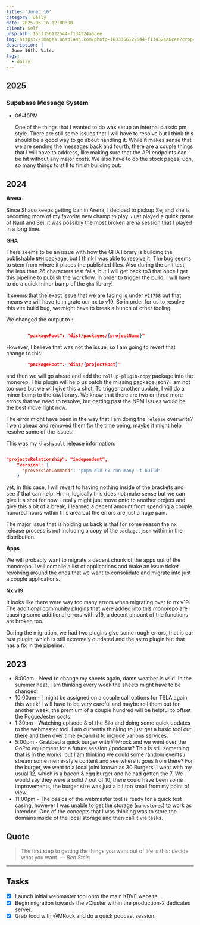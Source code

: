 ```yaml
---
title: 'June: 16'
category: Daily
date: 2025-06-16 12:00:00
client: Self
unsplash: 1633356122544-f134324a6cee
img: https://images.unsplash.com/photo-1633356122544-f134324a6cee?crop=entropy&cs=srgb&fm=jpg&ixid=MnwzNjM5Nzd8MHwxfHJhbmRvbXx8fHx8fHx8fDE2ODE3NDg2ODY&ixlib=rb-4.0.3&q=85
description: |
  June 16th. Vite.
tags:
  - daily
---
```



## 2025

### Supabase Message System

-   06:40PM
    
    One of the things that I wanted to do was setup an internal classic pm style.
    There are still some issues that I will have to resolve but I think this should be a good way to go about handling it.
    While it makes sense that we are sending the messages back and fourth, there are a couple things that I will have to address, like making sure that the API endpoints can be hit without any major costs.
    We also have to do the stock pages, ugh, so many things to still to finish building out.


## 2024

**Arena**

Since Shaco keeps getting ban in Arena, I decided to pickup Sej and she is becoming more of my favorite new champ to play.
Just played a quick game of Naut and Sej, it was possibly the most broken arena session that I played in a long time.

**GHA**

There seems to be an issue with how the GHA library is building the publishable `NPM` package, but I think I was able to resolve it.
The [bug](https://github.com/nrwl/nx/issues/21855) seems to stem from where it places the published files.
Also during the unit test, the less than 26 characters test fails, but I will get back to3 that once I get this pipeline to publish the workflow.
In order to trigger the build, I will have to do a quick minor bump of the `gha` library!

It seems that the exact issue that we are facing is under `#21758` but that means we will have to migrate our nx to v19.
So in order for us to resolve this vite build bug, we might have to break a bunch of other tooling.

We changed the output to :

```json

        "packageRoot": "dist/packages/{projectName}"
```

However, I believe that was not the issue, so I am going to revert that change to this:

```json
        "packageRoot": "dist/{projectRoot}"
```

and then we will go ahead and add the `rollup-plugin-copy` package into the monorep.
This plugin will help us patch the missing package.json? I am not too sure but we will give this a shot.
To trigger another update, I will do a minor bump to the `GHA` library.
We know that there are two or three more errors that we need to resolve, but getting past the NPM issues would be the best move right now.

The error might have been in the way that I am doing the `release` overwrite?
I went ahead and removed them for the time being, maybe it might help resolve some of the issues:

This was my `khashvault` release information:

```json

"projectsRelationship": "independent",
    "version": {
      "preVersionCommand": "pnpm dlx nx run-many -t build"
    }

```

yet, in this case, I will revert to having nothing inside of the brackets and see if that can help.
Hmm, logically this does not make sense but we can give it a shot for now.
I really might just move onto to another project and give this a bit of a break, I learned a decent amount from spending a couple hundred hours within this area but the errors are just a huge pain.

The major issue that is holding us back is that for some reason the nx release process is not including a copy of the `package.json` within in the distribution.

**Apps**

We will probably want to migrate a decent chunk of the apps out of the monorepo.
I will compile a list of applications and make an issue ticket revolving around the ones that we want to consolidate and migrate into just a couple applications.

**Nx v19**

It looks like there were way too many errors when migrating over to nx v19.
The additional community plugins that were added into this monorepo are causing some additional errors with v19, a decent amount of the functions are broken too.

During the migration, we had two plugins give some rough errors, that is our rust plugin, which is still extremely outdated and the astro plugin but that has a fix in the pipeline.

<Adsense />

## 2023

- 8:00am - Need to change my sheets again, damn weather is wild. In the summer heat, I am thinking every week the sheets might have to be changed.
- 10:00am - I might be assigned on a couple call options for TSLA again this week! I will have to be very careful and maybe roll them out for another week, the premium of a couple hundred will be helpful to offset the RogueJester costs.
- 1:30pm - Watching episode 8 of the Silo and doing some quick updates to the webmaster tool. I am currently thinking to just get a basic tool out there and then over time expand it to include various services.
- 5:00pm - Grabbed a quick burger with @Mrock and we went over the GoPro equipment for a future session / podcast? This is still something that is in the works, but I am thinking we could some random events / stream some meme-style content and see where it goes from there? For the burger, we went to a local joint known as 30 Burgers! I went with my usual 12, which is a bacon & egg burger and he had gotten the 7. We would say they were a solid 7 out of 10, there could have been some improvements, the burger size was just a bit too small from my point of view.
- 11:00pm - The basics of the webmaster tool is ready for a quick test casing, however I was unable to get the storage (`nanostores`) to work as intended. One of the concepts that I was thinking was to store the domains inside of the local storage and then call it via tasks.

## Quote

> The first step to getting the things you want out of life is this: decide what you want.
> — <cite>Ben Stein</cite>

---

## Tasks

- [x] Launch initial webmaster tool onto the main KBVE website.
- [x] Begin migration towards the vCluster within the production-2 dedicated server.
- [x] Grab food with @MRock and do a quick podcast session.
